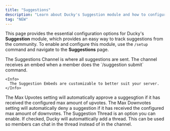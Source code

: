```yaml
---
title: "Suggestions"
description: "Learn about Ducky's Suggestion module and how to configure it."
tag: "NEW"
---
```


This page provides the essential configuration options for Ducky's **Suggestion** module, which provides an easy way to track suggestions from the community. To enable and configure this module, use the `/setup` command and navigate to the **Suggestions** page.

<Steps>
  <Step title="Suggestions Channel" icon="hashtag" iconType="regular" titleSize="h2">
    The Suggestions Channel is where all suggestions are sent. The channel receives an embed when a member does the `/suggestion submit` command.

    <Info>
      The Suggestion Embeds are customizable to better suit your server.
    </Info>
  </Step>
  <Step title="Max Upvotes" icon="up" iconType="regular" titleSize="h2">
    The Max Upvotes setting will automatically approve a suggesgtion if it has received the configured max amount of upvotes.
  </Step>
  <Step title="Max Downvotes" icon="down" iconType="regular" titleSize="h2">
    The Max Downvotes setting will automatically deny a suggestion if it has received the configured max amount of downvotes.
  </Step>
  <Step title="Suggestion Thread" icon="octagon-plus" iconType="regular" titleSize="h2">
    The Suggestion Thread is an option you can enable. If checked, Ducky will automattically add a thread. This can be used so members can chat in the thread instead of in the channel.
  </Step>
</Steps>